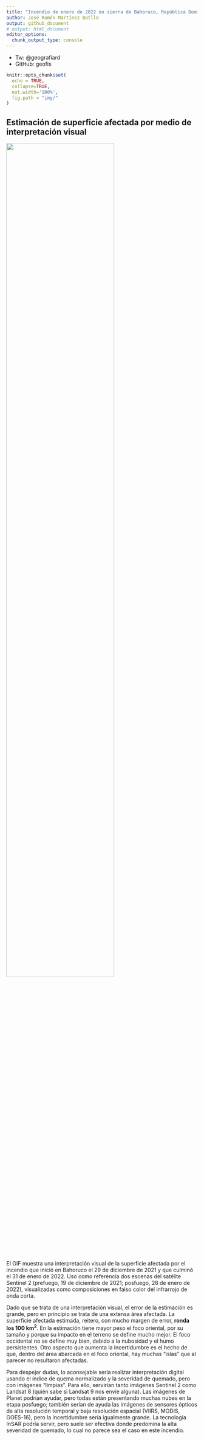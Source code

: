 ```yaml
---
title: "Incendio de enero de 2022 en sierra de Bahoruco, República Dominicana"
author: José Ramón Martínez Batlle
output: github_document
# output: html_document
editor_options: 
  chunk_output_type: console
---
```

- Tw: \@geografiard
- GitHub: geofis

<!-- README.md is generated from README.Rmd. Please edit that file -->

```r
knitr::opts_chunk$set(
  echo = TRUE,
  collapse=TRUE,
  out.width='100%',
  fig.path = "img/"
)
```

## Estimación de superficie afectada por medio de interpretación visual

![](gif.gif){width=75%}

El GIF muestra una interpretación visual de la superficie afectada por el incendio que inició en Bahoruco el 29 de diciembre de 2021 y que culminó el 31 de enero de 2022. Uso como referencia dos escenas del satélite Sentinel 2 (prefuego, 19 de diciembre de 2021; posfuego, 28 de enero de 2022), visualizadas como composiciones en falso color del infrarrojo de onda corta.

Dado que se trata de una interpretación visual, el error de la estimación es grande, pero en principio se trata de una extensa área afectada. La superficie afectada estimada, reitero, con mucho margen de error, **ronda los 100 km<sup>2</sup>**. En la estimación tiene mayor peso el foco oriental, por su tamaño y porque su impacto en el terreno se define mucho mejor. El foco occidental no se define muy bien, debido a la nubosidad y el humo persistentes. Otro aspecto que aumenta la incertidumbre es el hecho de que, dentro del área abarcada en el foco oriental, hay muchas "islas" que al parecer no resultaron afectadas.

Para despejar dudas, lo aconsejable sería realizar interpretación digital usando el índice de quema normalizado y la severidad de quemado, pero con imágenes "limpias". Para ello, servirían tanto imágenes Sentinel 2 como Landsat 8 (quién sabe si Landsat 9 nos envíe alguna). Las imágenes de Planet podrían ayudar, pero todas están presentando muchas nubes en la etapa posfuego; también serían de ayuda las imágenes de sensores ópticos de alta resolución temporal y baja resolución espacial (VIIRS, MODIS, GOES-16), pero la incertidumbre sería igualmente grande. La tecnología InSAR podría servir, pero suele ser efectiva donde predomina la alta severidad de quemado, lo cual no parece sea el caso en este incendio.

